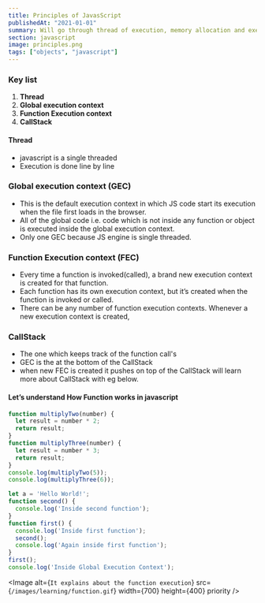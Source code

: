 ```yaml
---
title: Principles of JavasScript
publishedAt: "2021-01-01"
summary: Will go through thread of execution, memory allocation and execution context.
section: javascript
image: principles.png
tags: ["objects", "javascript"]
---
```

### Key list

1. **Thread**
2. **Global execution context**
3. **Function Execution context**
4. **CallStack**

#### Thread

- javascript is a single threaded
- Execution is done line by line

### Global execution context (GEC)

- This is the default execution context in which JS code start its execution when the file first loads in the browser.
- All of the global code  i.e. code which is not inside any function or object is executed inside the global execution context.
- Only one GEC because JS engine is single threaded.

### Function Execution context (FEC)

- Every time a function is invoked(called), a brand new execution context is created for that function.
- Each function has its own execution context, but it’s created when the function is invoked or called.
- There can be any number of function execution contexts. Whenever a new execution context is created,

### CallStack

- The one which keeps track of the function call's
- GEC is the at the bottom of the CallStack
- when new FEC is created it pushes on top of the CallStack will learn more about CallStack with eg below.

#### Let’s understand **How Function works in javascript**

```js
function multiplyTwo(number) {
  let result = number * 2;
  return result;
}
function multiplyThree(number) {
  let result = number * 3;
  return result;
}
console.log(multiplyTwo(5));
console.log(multiplyThree(6));
```

```js
let a = 'Hello World!';
function second() {
  console.log('Inside second function');
}
function first() {
  console.log('Inside first function');
  second();
  console.log('Again inside first function');
}
first();
console.log('Inside Global Execution Context');
```

<Image alt={`It explains about the function execution`} src={`/images/learning/function.gif`}  width={700} height={400} priority />
